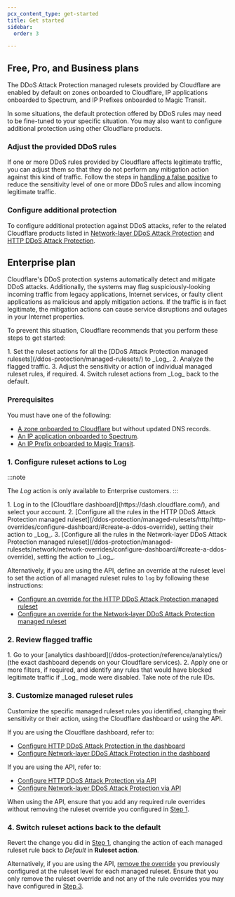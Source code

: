 ```yaml
---
pcx_content_type: get-started
title: Get started
sidebar:
  order: 3

---
```



## Free, Pro, and Business plans

The DDoS Attack Protection managed rulesets provided by Cloudflare are enabled by default on zones onboarded to Cloudflare, IP applications onboarded to Spectrum, and IP Prefixes onboarded to Magic Transit.

In some situations, the default protection offered by DDoS rules may need to be fine-tuned to your specific situation. You may also want to configure additional protection using other Cloudflare products.

### Adjust the provided DDoS rules

If one or more DDoS rules provided by Cloudflare affects legitimate traffic, you can adjust them so that they do not perform any mitigation action against this kind of traffic. Follow the steps in [handling a false positive](/ddos-protection/managed-rulesets/http/http-overrides/override-examples/#legitimate-traffic-is-incorrectly-identified-as-an-attack-and-causes-a-false-positive) to reduce the sensitivity level of one or more DDoS rules and allow incoming legitimate traffic.

### Configure additional protection

To configure additional protection against DDoS attacks, refer to the related Cloudflare products listed in [Network-layer DDoS Attack Protection](/ddos-protection/managed-rulesets/network/#related-cloudflare-products) and [HTTP DDoS Attack Protection](/ddos-protection/managed-rulesets/http/#related-cloudflare-products).

## Enterprise plan

Cloudflare's DDoS protection systems automatically detect and mitigate DDoS attacks. Additionally, the systems may flag suspiciously-looking incoming traffic from legacy applications, Internet services, or faulty client applications as malicious and apply mitigation actions. If the traffic is in fact legitimate, the mitigation actions can cause service disruptions and outages in your Internet properties.

To prevent this situation, Cloudflare recommends that you perform these steps to get started:

<Steps>
1. Set the ruleset actions for all the [DDoS Attack Protection managed rulesets](/ddos-protection/managed-rulesets/) to _Log_.
2. Analyze the flagged traffic.
3. Adjust the sensitivity or action of individual managed ruleset rules, if required.
4. Switch ruleset actions from _Log_ back to the default.
</Steps>

### Prerequisites

You must have one of the following:

- [A zone onboarded to Cloudflare](/dns/zone-setups/full-setup/) but without updated DNS records.
- [An IP application onboarded to Spectrum](/spectrum/get-started/).
- [An IP Prefix onboarded to Magic Transit](/magic-transit/get-started/).

### 1. Configure ruleset actions to Log

:::note

The _Log_ action is only available to Enterprise customers.
:::

<Steps>
1. Log in to the [Cloudflare dashboard](https://dash.cloudflare.com/), and select your account.
2. [Configure all the rules in the HTTP DDoS Attack Protection managed ruleset](/ddos-protection/managed-rulesets/http/http-overrides/configure-dashboard/#create-a-ddos-override), setting their action to _Log_.
3. [Configure all the rules in the Network-layer DDoS Attack Protection managed ruleset](/ddos-protection/managed-rulesets/network/network-overrides/configure-dashboard/#create-a-ddos-override), setting the action to _Log_.
</Steps>

Alternatively, if you are using the API, define an override at the ruleset level to set the action of all managed ruleset rules to `log` by following these instructions:

- [Configure an override for the HTTP DDoS Attack Protection managed ruleset](/ddos-protection/managed-rulesets/http/http-overrides/configure-api/#configure-an-override-for-the-http-ddos-attack-protection-managed-ruleset)
- [Configure an override for the Network-layer DDoS Attack Protection managed ruleset](/ddos-protection/managed-rulesets/network/network-overrides/configure-api/#configure-an-override-for-the-network-layer-ddos-attack-protection-managed-ruleset)

### 2. Review flagged traffic

<Steps>
1. Go to your [analytics dashboard](/ddos-protection/reference/analytics/) (the exact dashboard depends on your Cloudflare services).
2. Apply one or more filters, if required, and identify any rules that would have blocked legitimate traffic if _Log_ mode were disabled. Take note of the rule IDs.
</Steps>

### 3. Customize managed ruleset rules

Customize the specific managed ruleset rules you identified, changing their sensitivity or their action, using the Cloudflare dashboard or using the API.

If you are using the Cloudflare dashboard, refer to:

- [Configure HTTP DDoS Attack Protection in the dashboard](/ddos-protection/managed-rulesets/http/http-overrides/configure-dashboard/)
- [Configure Network-layer DDoS Attack Protection in the dashboard](/ddos-protection/managed-rulesets/network/network-overrides/configure-dashboard/)

If you are using the API, refer to:

- [Configure HTTP DDoS Attack Protection via API](/ddos-protection/managed-rulesets/http/http-overrides/configure-api/)
- [Configure Network-layer DDoS Attack Protection via API](/ddos-protection/managed-rulesets/network/network-overrides/configure-api/)

When using the API, ensure that you add any required rule overrides without removing the ruleset override you configured in [Step 1](#1-configure-ruleset-actions-to-log).

### 4. Switch ruleset actions back to the default

Revert the change you did in [Step 1](#1-configure-ruleset-actions-to-log), changing the action of each managed ruleset rule back to _Default_ in **Ruleset action**.

Alternatively, if you are using the API, [remove the override](/ddos-protection/managed-rulesets/http/http-overrides/configure-api/#configure-an-override-for-the-http-ddos-attack-protection-managed-ruleset) you previously configured at the ruleset level for each managed ruleset. Ensure that you only remove the ruleset override and not any of the rule overrides you may have configured in [Step 3](#3-customize-managed-ruleset-rules).
